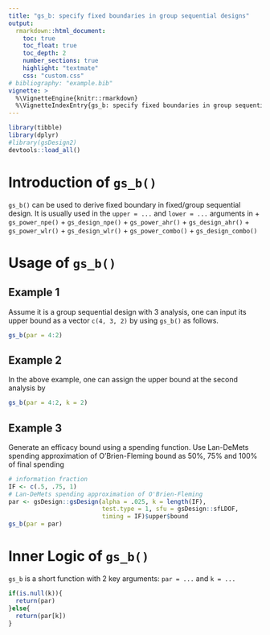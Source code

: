 ```yaml
---
title: "gs_b: specify fixed boundaries in group sequential designs"
output:
  rmarkdown::html_document:
    toc: true
    toc_float: true
    toc_depth: 2
    number_sections: true
    highlight: "textmate"
    css: "custom.css"
# bibliography: "example.bib"
vignette: >
  %\VignetteEngine{knitr::rmarkdown}
  %\VignetteIndexEntry{gs_b: specify fixed boundaries in group sequential designs}
---
```


```r
library(tibble)
library(dplyr)
#library(gsDesign2)
devtools::load_all()
```

# Introduction of `gs_b()`

`gs_b()` can be used to derive fixed boundary in fixed/group sequential design. It is usually used in the `upper = ...` and `lower = ...` arguments in 
+ `gs_power_npe()`
+ `gs_design_npe()`
+ `gs_power_ahr()`
+ `gs_design_ahr()`
+ `gs_power_wlr()`
+ `gs_design_wlr()`
+ `gs_power_combo()`
+ `gs_design_combo()`

# Usage of `gs_b()`

## Example 1
Assume it is a group sequential design with 3 analysis, one can input its upper bound as a vector `c(4, 3, 2)` by using `gs_b()` as follows.
```r
gs_b(par = 4:2)
```


## Example 2
In the above example, one can assign the upper bound at the second analysis by
```r
gs_b(par = 4:2, k = 2)
```

## Example 3
Generate an efficacy bound using a spending function. 
Use Lan-DeMets spending approximation of O'Brien-Fleming bound as 50\%, 75\% and 100\% of final spending
```r
# information fraction
IF <- c(.5, .75, 1)
# Lan-DeMets spending approximation of O'Brien-Fleming
par <- gsDesign::gsDesign(alpha = .025, k = length(IF), 
                          test.type = 1, sfu = gsDesign::sfLDOF, 
                          timing = IF)$upper$bound
gs_b(par = par)
```


# Inner Logic of `gs_b()`

`gs_b` is a short function with 2 key arguments: `par = ...` and `k = ...`
```r
if(is.null(k)){
  return(par)
}else{ 
  return(par[k])
}
```

